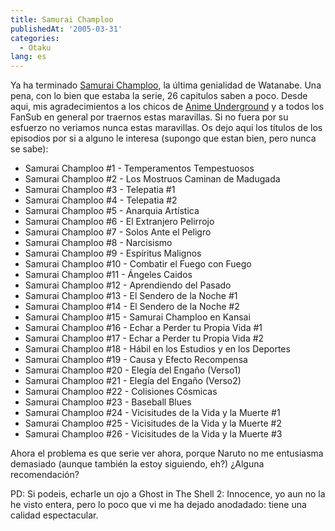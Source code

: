 ```yaml
---
title: Samurai Champloo
publishedAt: '2005-03-31'
categories:
  - Otaku
lang: es
---
```


Ya ha terminado [Samurai Champloo](http://www.samuraichamploo.com/), la última genialidad de Watanabe. Una pena, con lo bien que estaba la serie, 26 capitulos saben a poco. Desde aqui, mis agradecimientos a los chicos de [Anime Underground](http://www.aunder.net/) y a todos los FanSub en general por traernos estas maravillas. Si no fuera por su esfuerzo no veriamos nunca estas maravillas. Os dejo aqui los títulos de los episodios por si a alguno le interesa (supongo que estan bien, pero nunca se sabe):

- Samurai Champloo #1 - Temperamentos Tempestuosos
- Samurai Champloo #2 - Los Mostruos Caminan de Madugada
- Samurai Champloo #3 - Telepatia #1
- Samurai Champloo #4 - Telepatia #2
- Samurai Champloo #5 - Anarquia Artística
- Samurai Champloo #6 - El Extranjero Pelirrojo
- Samurai Champloo #7 - Solos Ante el Peligro
- Samurai Champloo #8 - Narcisismo
- Samurai Champloo #9 - Espíritus Malignos
- Samurai Champloo #10 - Combatir el Fuego con Fuego
- Samurai Champloo #11 - Ángeles Caidos
- Samurai Champloo #12 - Aprendiendo del Pasado
- Samurai Champloo #13 - El Sendero de la Noche #1
- Samurai Champloo #14 - El Sendero de la Noche #2
- Samurai Champloo #15 - Samurai Champloo en Kansai
- Samurai Champloo #16 - Echar a Perder tu Propia Vida #1
- Samurai Champloo #17 - Echar a Perder tu Propia Vida #2
- Samurai Champloo #18 - Hábil en los Estudios y en los Deportes
- Samurai Champloo #19 - Causa y Efecto Recompensa
- Samurai Champloo #20 - Elegía del Engaño (Verso1)
- Samurai Champloo #21 - Elegía del Engaño (Verso2)
- Samurai Champloo #22 - Colisiones Cósmicas
- Samurai Champloo #23 - Baseball Blues
- Samurai Champloo #24 - Vicisitudes de la Vida y la Muerte #1
- Samurai Champloo #25 - Vicisitudes de la Vida y la Muerte #2
- Samurai Champloo #26 - Vicisitudes de la Vida y la Muerte #3

Ahora el problema es que serie ver ahora, porque Naruto no me entusiasma demasiado (aunque también la estoy siguiendo, eh?) ¿Alguna recomendación?

PD: Si podeis, echarle un ojo a Ghost in The Shell 2: Innocence, yo aun no la he visto entera, pero lo poco que vi me ha dejado anodadado: tiene una calidad espectacular.
